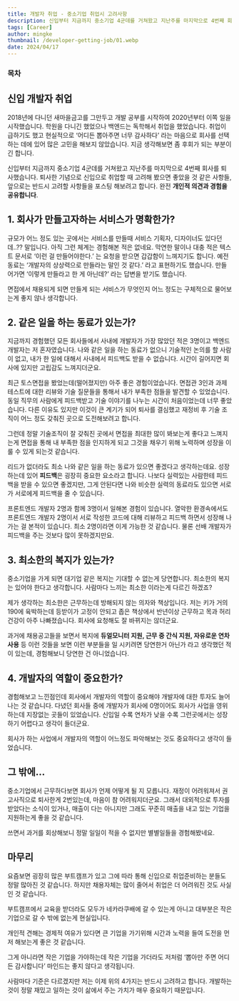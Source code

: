 ```yaml
---
title: 개발자 취업 - 중소기업 취업시 고려사항
description: 신입부터 지금까지 중소기업 4군데를 거쳐왔고 지난주를 마지막으로 4번째 회사를 퇴사했습니다. 퇴사한 기념으로 신입으로 취업할 때 고려해 봤으면 좋았을 것 같은 사항들, 앞으로는 반드시 고려할 사항들을 포스팅 해보려고 합니다. 완전 개인적 의견과 경험을 공유합니다.
tags: [Career]
author: mingke
thumbnail: /developer-getting-job/01.webp
date: 2024/04/17
---
```


### 목차

## 신입 개발자 취업

2018년에 다니던 새마을금고를 그만두고 개발 공부를 시작하여 2020년부터 이쪽 일을 시작했습니다. 학원을 다니긴 했었으나 백엔드는 독학해서 취업을 했었습니다. 취업이 급하기도 했고 현실적으로 ‘어디든 뽑아주면 너무 감사하다’ 라는 마음으로 회사를 선택하는 데에 있어 많은 고민을 해보지 않았습니다. 지금 생각해보면 좀 후회가 되는 부분이긴 합니다.

신입부터 지금까지 중소기업 4군데를 거쳐왔고 지난주를 마지막으로 4번째 회사를 퇴사했습니다. 퇴사한 기념으로 신입으로 취업할 때 고려해 봤으면 좋았을 것 같은 사항들, 앞으로는 반드시 고려할 사항들을 포스팅 해보려고 합니다. 완전 **개인적 의견과 경험을 공유합니다**.

## 1. 회사가 만들고자하는 서비스가 명확한가?

규모가 어느 정도 있는 곳에서는 서비스를 만들때 서비스 기획자, 디자이너도 있다던데..?? 말입니다. 아직 그런 체계는 경험해본 적은 없네요. 막연한 말이나 대충 적은 텍스트 문서로 ‘이런 걸 만들어야한다.’ 는 요청을 받으면 갑갑함이 느껴지기도 합니다. 예전 동료는 ‘개발자의 상상력으로 만들라는 말인 것 같다.’ 라고 표현하기도 했습니다. 만들어가면 ‘이렇게 만들라고 한 게 아닌데?’ 라는 답변을 받기도 했습니다.

면접에서 채용되게 되면 만들게 되는 서비스가 무엇인지 어느 정도는 구체적으로 물어보는게 좋지 않나 생각합니다.

## 2. 같은 일을 하는 동료가 있는가?

지금까지 경험했던 모든 회사들에서 사내에 개발자가 가장 많았던 적은 3명이고 백엔드 개발자는 저 혼자였습니다. 나와 같은 일을 하는 동료가 없으니 기술적인 논의를 할 사람이 없고, 내가 한 일에 대해서 사내에서 피드백도 받을 수 없습니다. 시간이 길어지면 회사에 있지만 고립감도 느껴지더군요.

최근 토스면접을 봤었는데(떨어졌지만) 아주 좋은 경험이었습니다. 면접관 3인과 과제테스트에 대한 리뷰와 기술 질문들을 통해서 내가 부족한 점들을 발견할 수 있었습니다. 동일 직무의 사람에게 피드백받고 기술 이야기를 나누는 시간이 처음이었는데 너무 좋았습니다. 다른 이유도 있지만 이것이 큰 계기가 되어 퇴사를 결심했고 재정비 후 기술 조직이 어느 정도 갖춰진 곳으로 도전해보려고 합니다.

그런데 정말 기술조직이 잘 갖춰진 곳에서 면접을 최대한 많이 봐보는게 좋다고 느껴지는게 면접을 통해 내 부족한 점을 인지하게 되고 그것을 채우기 위해 노력하며 성장을 이룰 수 있게 되는것 같습니다.

리드가 없더라도 최소 나와 같은 일을 하는 동료가 있으면 좋겠다고 생각하는데요. 성장하는데 있어 **피드백**은 굉장히 중요한 요소라고 합니다. 나보다 실력있는 사람한테 피드백을 받을 수 있으면 좋겠지만, 그게 안된다면 나와 비슷한 실력의 동료라도 있으면 서로가 서로에게 피드백을 줄 수 있습니다.

프론트엔드 개발자 2명과 함께 3명이서 일해본 경험이 있습니다. 열악한 환경속에서도 프론트엔드 개발자 2명이서 서로 작성한 코드에 대해 리뷰하고 피드백 하면서 성장해 나가는 걸 본적이 있습니다. 최소 2명이라면 이게 가능한 것 같습니다. 물론 선배 개발자가 피드백을 주는 것보다 많이 못하겠지만요.

## 3. 최소한의 복지가 있는가?

중소기업을 가게 되면 대기업 같은 복지는 기대할 수 없는게 당연합니다. 최소한의 복지는 있어야 한다고 생각합니다. 사람마다 느끼는 최소한 이라는게 다르긴 하겠죠?

제가 생각하는 최소한은 근무하는데 방해되지 않는 의자와 책상입니다. 저는 키가 거의 190에 육박하는데 등받이가 고정이 안되고 좁은 책상에서 반년이상 근무하고 목과 허리 건강이 아주 나빠졌습니다. 회사에 요청해도 잘 바뀌지는 않더군요.

과거에 채용공고들을 보면서 복지에 **듀얼모니터 지원, 근무 중 간식 지원, 자유로운 연차 사용** 등 이런 것들을 보면 이런 부분들을 일 시키려면 당연한거 아닌가 라고 생각했던 적이 있는데, 경험해보니 당연한 건 아니었습니다.

## 4. 개발자의 역할이 중요한가?

경험해보고 느낀점인데 회사에서 개발자의 역할이 중요해야 개발자에 대한 투자도 늘어나는 것 같습니다. 다녔던 회사들 중에 개발자가 회사에 0명이어도 회사가 사업을 영위하는데 지장없는 곳들이 있었습니다. 신입일 수록 연차가 낮을 수록 그런곳에서는 성장하기 어렵다고 생각이 들더군요.

회사가 하는 사업에서 개발자의 역할이 어느정도 파악해보는 것도 중요하다고 생각이 들었습니다.

## 그 밖에…

중소기업에서 근무하다보면 회사가 언제 어떻게 될 지 모릅니다. 재정이 어려워져서 권고사직으로 퇴사한게 2번있는데, 마음이 참 어려워지더군요. 그래서 대외적으로 투자를 받았다는 소식이 있거나, 매출이 다는 아니지만 그래도 꾸준히 매출을 내고 있는 기업을 지원하는게 좋을 것 같습니다.

쓰면서 과거를 회상해보니 정말 일일이 적을 수 없지만 별별일들을 경험해봤네요.

## 마무리

요즘보면 굉장히 많은 부트캠프가 있고 그에 따라 통해 신입으로 취업준비하는 분들도 정말 많아진 것 같습니다. 하지만 채용자체는 많이 줄어서 취업은 더 어려워진 것도 사실인 것 같습니다.

부트캠프에서 교육을 받더라도 모두가 네카라쿠배에 갈 수 있는게 아니고 대부분은 작은 기업으로 갈 수 밖에 없는게 현실입니다.

개인적 견해는 경제적 여유가 있다면 큰 기업을 가기위해 시간과 노력을 들여 도전을 먼저 해보는게 좋은 것 같습니다.

그게 아니라면 작은 기업을 가야하는데 작은 기업을 가더라도 저처럼 ‘뽑아만 주면 어디든 감사합니다’ 마인드는 좋지 않다고 생각됩니다.

사람마다 기준은 다르겠지만 저는 이제 위의 4가지는 반드시 고려하고 합니다. 개발하는 것이 정말 재밌고 일하는 것이 삶에서 주는 가치가 매우 중요하기 때문입니다.
